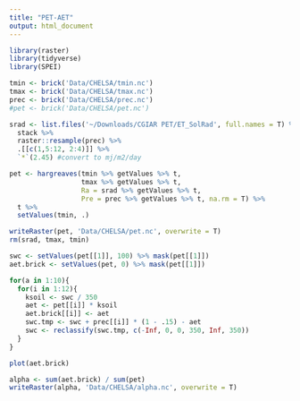 ```yaml
---
title: "PET-AET"
output: html_document
---
```



```r
library(raster)
library(tidyverse)
library(SPEI)
```

```r
tmin <- brick('Data/CHELSA/tmin.nc')
tmax <- brick('Data/CHELSA/tmax.nc')
prec <- brick('Data/CHELSA/prec.nc')
#pet <- brick('Data/CHELSA/pet.nc')
```

```r
srad <- list.files('~/Downloads/CGIAR PET/ET_SolRad', full.names = T) %>%
  stack %>%
  raster::resample(prec) %>%
  .[[c(1,5:12, 2:4)]] %>%
  `*`(2.45) #convert to mj/m2/day
```


```r
pet <- hargreaves(tmin %>% getValues %>% t, 
                  tmax %>% getValues %>% t, 
                  Ra = srad %>% getValues %>% t, 
                  Pre = prec %>% getValues %>% t, na.rm = T) %>%
  t %>%
  setValues(tmin, .)

writeRaster(pet, 'Data/CHELSA/pet.nc', overwrite = T)
rm(srad, tmax, tmin)
```

```r
swc <- setValues(pet[[1]], 100) %>% mask(pet[[1]])
aet.brick <- setValues(pet, 0) %>% mask(pet[[1]])

for(a in 1:10){
  for(i in 1:12){
    ksoil <- swc / 350
    aet <- pet[[i]] * ksoil
    aet.brick[[i]] <- aet
    swc.tmp <- swc + prec[[i]] * (1 - .15) - aet
    swc <- reclassify(swc.tmp, c(-Inf, 0, 0, 350, Inf, 350))
  }
}
```



```r
plot(aet.brick)
```

```r
alpha <- sum(aet.brick) / sum(pet)
writeRaster(alpha, 'Data/CHELSA/alpha.nc', overwrite = T)
```

